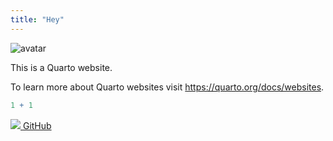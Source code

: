 ```yaml
---
title: "Hey"
---
```

<img class="avatar" src="img/me.png" alt="avatar">

This is a Quarto website.

To learn more about Quarto websites visit <https://quarto.org/docs/websites>.

```r
1 + 1
```


[![](img/github.svg) GitHub](https://github.com/ccani007)